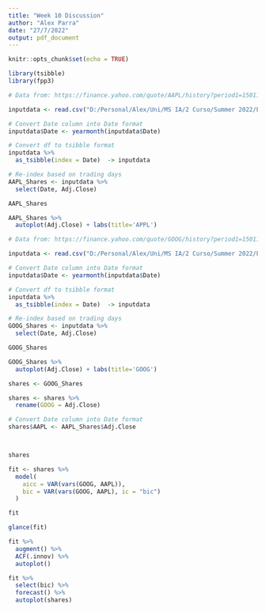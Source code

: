 ```yaml
---
title: "Week 10 Discussion"
author: "Alex Parra"
date: "27/7/2022"
output: pdf_document
---
```


```r
knitr::opts_chunk$set(echo = TRUE)
```


```r
library(tsibble)
library(fpp3)
```


```r
# Data from: https://finance.yahoo.com/quote/AAPL/history?period1=1501113600&period2=1658880000&interval=1mo&filter=history&frequency=1mo&includeAdjustedClose=true

inputdata <- read.csv("D:/Personal/Alex/Uni/MS IA/2 Curso/Summer 2022/Predictive Models/Assignments/Week 10/AAPL.csv")

# Convert Date column into Date format
inputdata$Date <- yearmonth(inputdata$Date)

# Convert df to tsibble format
inputdata %>%
  as_tsibble(index = Date)  -> inputdata 

# Re-index based on trading days
AAPL_Shares <- inputdata %>%
  select(Date, Adj.Close)

AAPL_Shares

AAPL_Shares %>%
  autoplot(Adj.Close) + labs(title='APPL')
```

```r
# Data from: https://finance.yahoo.com/quote/GOOG/history?period1=1501113600&period2=1658880000&interval=1mo&filter=history&frequency=1mo&includeAdjustedClose=true

inputdata <- read.csv("D:/Personal/Alex/Uni/MS IA/2 Curso/Summer 2022/Predictive Models/Assignments/Week 10/GOOG.csv")

# Convert Date column into Date format
inputdata$Date <- yearmonth(inputdata$Date)

# Convert df to tsibble format
inputdata %>%
  as_tsibble(index = Date)  -> inputdata 

# Re-index based on trading days
GOOG_Shares <- inputdata %>%
  select(Date, Adj.Close)

GOOG_Shares

GOOG_Shares %>%
  autoplot(Adj.Close) + labs(title='GOOG')
```

```r
shares <- GOOG_Shares

shares <- shares %>%
  rename(GOOG = Adj.Close)

# Convert Date column into Date format
shares$AAPL <- AAPL_Shares$Adj.Close



shares
```


```r
fit <- shares %>%
  model(
    aicc = VAR(vars(GOOG, AAPL)),
    bic = VAR(vars(GOOG, AAPL), ic = "bic")
  )

fit

glance(fit)
```

```r
fit %>%
  augment() %>%
  ACF(.innov) %>%
  autoplot()
```

```r
fit %>%
  select(bic) %>%
  forecast() %>%
  autoplot(shares)
```

